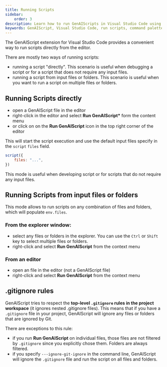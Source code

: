 ```yaml
---
title: Running Scripts
sidebar:
    order: 3
description: Learn how to run GenAIScripts in Visual Studio Code using the GenAIScript extension.
keywords: GenAIScript, Visual Studio Code, run scripts, command palette, context menu
---
```



The GenAIScript extension for Visual Studio Code provides a convenient way to run scripts directly from the editor.

<YouTube id="https://youtu.be/dM8blQZvvJg" portraitQuality="high" />

There are mostly two ways of running scripts:

- running a script "directly". This scenario is useful when debugging a script
  or for a script that does not require any input files.
- running a script from input files or folders. This scenario is useful when you want to run a script on multiple files or folders.

## Running Scripts directly

- open a GenAIScript file in the editor
- right-click in the editor and select **Run GenAIScript\*** form the content menu
- or click on on the **Run GenAIScript** icon in the top right corner of the editor

This will start the script execution and use the default input files specify in the `script` `files` field.

```js 'files'
script({
    files: "...",
})
```

This mode is useful when developing script or for scripts that do not require any input files.

## Running Scripts from input files or folders

This mode allows to run scripts on any combination of files and folders, which will populate `env.files`.

### From the explorer window:

- select any files or folders in the explorer. You can use the `Ctrl` or `Shift` key to select multiple files or folders.
- right-click and select **Run GenAIScript** from the context menu

### From an editor

- open an file in the editor (not a GenAIScript file)
- right-click and select **Run GenAIScript** from the context menu

## .gitignore rules

GenAIScript tries to respect the **top-level `.gitignore` rules in the project workspace** (it ignores nested .gitignore files).
This means that if you have a `.gitignore` file in your project, GenAIScript will ignore any files or folders that are ignored by Git.

There are exceptions to this rule:

- if you run **Run GenAIScript** on individual files, those files are not filtered by `.gitignore` since you explicitly chose them. Folders are always filtered.
- if you specify `---ignore-git-ignore` in the command line, GenAIScript will ignore the `.gitignore` file and run the script on all files and folders.

